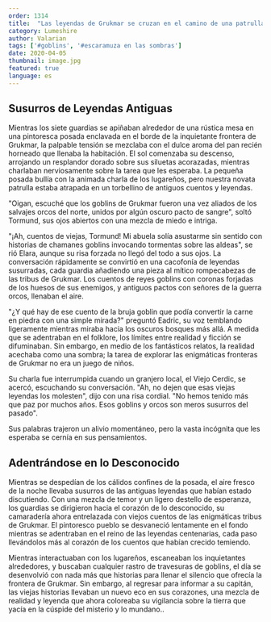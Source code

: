 ```yaml
---
order: 1314
title:  "Las leyendas de Grukmar se cruzan en el camino de una patrulla de novatos"
category: Lumeshire
author: Valarian
tags: ['#goblins', '#escaramuza en las sombras']
date: 2020-04-05
thumbnail: image.jpg
featured: true
language: es
---
```


## Susurros de Leyendas Antiguas

Mientras los siete guardias se apiñaban alrededor de una rústica mesa en una pintoresca posada enclavada en el borde de la inquietante frontera de Grukmar, la palpable tensión se mezclaba con el dulce aroma del pan recién horneado que llenaba la habitación. El sol comenzaba su descenso, arrojando un resplandor dorado sobre sus siluetas acorazadas, mientras charlaban nerviosamente sobre la tarea que les esperaba. La pequeña posada bullía con la animada charla de los lugareños, pero nuestra novata patrulla estaba atrapada en un torbellino de antiguos cuentos y leyendas.

"Oigan, escuché que los goblins de Grukmar fueron una vez aliados de los salvajes orcos del norte, unidos por algún oscuro pacto de sangre", soltó Tormund, sus ojos abiertos con una mezcla de miedo e intriga.

"¡Ah, cuentos de viejas, Tormund! Mi abuela solía asustarme sin sentido con historias de chamanes goblins invocando tormentas sobre las aldeas", se rió Elara, aunque su risa forzada no llegó del todo a sus ojos. La conversación rápidamente se convirtió en una cacofonía de leyendas susurradas, cada guardia añadiendo una pieza al mítico rompecabezas de las tribus de Grukmar. Los cuentos de reyes goblins con coronas forjadas de los huesos de sus enemigos, y antiguos pactos con señores de la guerra orcos, llenaban el aire.

"¿Y qué hay de ese cuento de la bruja goblin que podía convertir la carne en piedra con una simple mirada?" preguntó Eadric, su voz temblando ligeramente mientras miraba hacia los oscuros bosques más allá. A medida que se adentraban en el folklore, los límites entre realidad y ficción se difuminaban. Sin embargo, en medio de los fantásticos relatos, la realidad acechaba como una sombra; la tarea de explorar las enigmáticas fronteras de Grukmar no era un juego de niños.

Su charla fue interrumpida cuando un granjero local, el Viejo Cerdic, se acercó, escuchando su conversación. "Ah, no dejen que esas viejas leyendas los molesten", dijo con una risa cordial. "No hemos tenido más que paz por muchos años. Esos goblins y orcos son meros susurros del pasado".

Sus palabras trajeron un alivio momentáneo, pero la vasta incógnita que les esperaba se cernía en sus pensamientos.

## Adentrándose en lo Desconocido

Mientras se despedían de los cálidos confines de la posada, el aire fresco de la noche llevaba susurros de las antiguas leyendas que habían estado discutiendo. Con una mezcla de temor y un ligero destello de esperanza, los guardias se dirigieron hacia el corazón de lo desconocido, su camaradería ahora entrelazada con viejos cuentos de las enigmáticas tribus de Grukmar. El pintoresco pueblo se desvaneció lentamente en el fondo mientras se adentraban en el reino de las leyendas centenarias, cada paso llevándolos más al corazón de los cuentos que habían crecido temiendo.

Mientras interactuaban con los lugareños, escaneaban los inquietantes alrededores, y buscaban cualquier rastro de travesuras de goblins, el día se desenvolvió con nada más que historias para llenar el silencio que ofrecía la frontera de Grukmar. Sin embargo, al regresar para informar a su capitán, las viejas historias llevaban un nuevo eco en sus corazones, una mezcla de realidad y leyenda que ahora coloreaba su vigilancia sobre la tierra que yacía en la cúspide del misterio y lo mundano..
